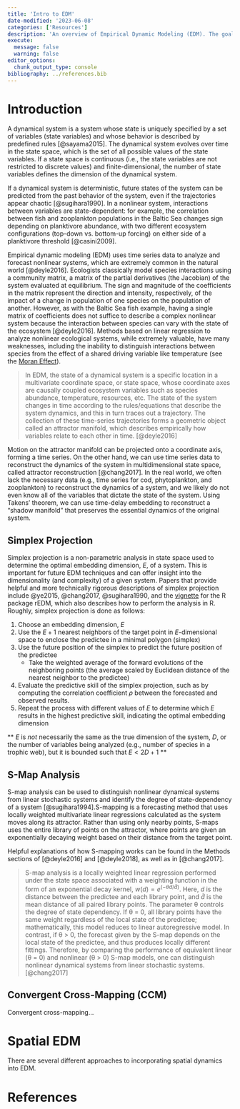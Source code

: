 ```yaml
---
title: 'Intro to EDM'
date-modified: '2023-06-08'
categories: ['Resources']
description: 'An overview of Empirical Dynamic Modeling (EDM). The goal is to perform somewhat of a literature review and solidify my understanding of EDM and its applications by describing the concepts in my own words, or at least compile language from the various sources that have been most helpful in building my intuition around EDM.'
execute: 
  message: false
  warning: false
editor_options: 
  chunk_output_type: console
bibliography: ../references.bib
---
```


# Introduction

A dynamical system is a system whose state is uniquely specified by a set of variables (state variables) and whose behavior is described by predefined rules [@sayama2015]. The dynamical system evolves over time in the state space, which is the set of all possible values of the state variables. If a state space is continuous (i.e., the state variables are not restricted to discrete values) and finite-dimensional, the number of state variables defines the dimension of the dynamical system.

If a dynamical system is deterministic, future states of the system can be predicted from the past behavior of the system, even if the trajectories appear chaotic [@sugihara1990]. In a nonlinear system, interactions between variables are state-dependent: for example, the correlation between fish and zooplankton populations in the Baltic Sea changes sign depending on planktivore abundance, with two different ecosystem configurations (top-down vs. bottom-up forcing) on either side of a planktivore threshold [@casini2009].

<!-- The logistic equation $$ \frac{dN}{dt}=rN(1-\frac{N}{K}) $$ is nonlinear because the change in population of species N is not proportional to the current abundance of N: if N is half of the carrying capacity K, the population of N will be growing much faster than if N is very close to K. -->

Empirical dynamic modeling (EDM) uses time series data to analyze and forecast nonlinear systems, which are extremely common in the natural world [@deyle2016]. Ecologists classically model species interactions using a community matrix, a matrix of the partial derivatives (the Jacobian) of the system evaluated at equilibrium. The sign and magnitude of the coefficients in the matrix represent the direction and intensity, respectively, of the impact of a change in population of one species on the population of another. However, as with the Baltic Sea fish example, having a single matrix of coefficients does not suffice to describe a complex nonlinear system because the interaction between species can vary with the state of the ecosystem [@deyle2016]. Methods based on linear regression to analyze nonlinear ecological systems, while extremely valuable, have many weaknesses, including the inability to distinguish interactions between species from the effect of a shared driving variable like temperature (see the [Moran Effect](https://en.wikipedia.org/wiki/Moran%27s_theorem)).

> In EDM, the state of a dynamical system is a specific location in a multivariate coordinate space, or state space, whose coordinate axes are causally coupled ecosystem variables such as species abundance, temperature, resources, etc. The state of the system changes in time according to the rules/equations that describe the system dynamics, and this in turn traces out a trajectory. The collection of these time-series trajectories forms a geometric object called an attractor manifold, which describes empirically how variables relate to each other in time. [@deyle2016]

Motion on the attractor manifold can be projected onto a coordinate axis, forming a time series. On the other hand, we can use time series data to reconstruct the dynamics of the system in multidimensional state space, called attractor reconstruction [@chang2017]. In the real world, we often lack the necessary data (e.g., time series for cod, phytoplankton, and zooplankton) to reconstruct the dynamics of a system, and we likely do not even know all of the variables that dictate the state of the system. Using Takens' theorem, we can use time-delay embedding to reconstruct a "shadow manifold" that preserves the essential dynamics of the original system.

## Simplex Projection

Simplex projection is a non-parametric analysis in state space used to determine the optimal embedding dimension, $E$, of a system. This is important for future EDM techniques and can offer insight into the dimensionality (and complexity) of a given system. Papers that provide helpful and more technically rigorous descriptions of simplex projection include @ye2015, @chang2017, @sugihara1990, and the [vignette](https://cran.r-project.org/web/packages/rEDM/vignettes/rEDM-tutorial.pdf) for the R package rEDM, which also describes how to perform the analysis in R. Roughly, simplex projection is done as follows:

1.  Choose an embedding dimension, $E$
2.  Use the $E+1$ nearest neighbors of the target point in $E$-dimensional space to enclose the predictee in a minimal polygon (simplex)
3.  Use the future position of the simplex to predict the future position of the predictee
    -   Take the weighted average of the forward evolutions of the neighboring points (the average scaled by Euclidean distance of the nearest neighbor to the predictee)
4.  Evaluate the predictive skill of the simplex projection, such as by computing the correlation coefficient $\rho$ between the forecasted and observed results.
5.  Repeat the process with different values of $E$ to determine which $E$ results in the highest predictive skill, indicating the optimal embedding dimension

\*\* $E$ is *not* necessarily the same as the true dimension of the system, $D$, or the number of variables being analyzed (e.g., number of species in a trophic web), but it is bounded such that $E<2D+1$ \*\*

## S-Map Analysis

S-map analysis can be used to distinguish nonlinear dynamical systems from linear stochastic systems and identify the degree of state-dependency of a system [@sugihara1994].S-mapping is a forecasting method that uses locally weighted multivariate linear regressions calculated as the system moves along its attractor. Rather than using only nearby points, S-maps uses the entire library of points on the attractor, where points are given an exponentially decaying weight based on their distance from the target point.

Helpful explanations of how S-mapping works can be found in the Methods sections of [@deyle2016] and [@deyle2018], as well as in [@chang2017].

> S-map analysis is a locally weighted linear regression performed under the state space associated with a weighting function in the form of an exponential decay kernel, $w(d) = e^{(−θ d/\bar{d})}$. Here, $d$ is the distance between the predictee and each library point, and $\bar{d}$ is the mean distance of all paired library points. The parameter θ controls the degree of state dependency. If θ = 0, all library points have the same weight regardless of the local state of the predictee; mathematically, this model reduces to linear autoregressive model. In contrast, if θ > 0, the forecast given by the S-map depends on the local state of the predictee, and thus produces locally different fittings. Therefore, by comparing the performance of equivalent linear (θ = 0) and nonlinear (θ > 0) S-map models, one can distinguish nonlinear dynamical systems from linear stochastic systems. [@chang2017]

## Convergent Cross-Mapping (CCM)

Convergent cross-mapping...

# Spatial EDM

There are several different approaches to incorporating spatial dynamics into EDM.

# References
